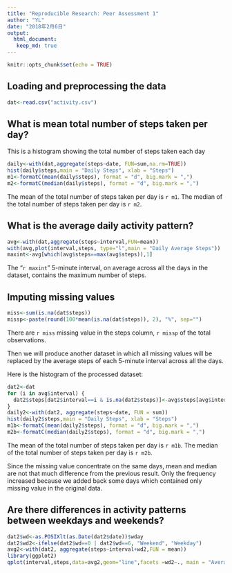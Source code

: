 ```yaml
---
title: "Reproducible Research: Peer Assessment 1"
author: "YL"
date: "2018年2月6日"
output: 
  html_document:
   keep_md: true
---
```


```r
knitr::opts_chunk$set(echo = TRUE)
```

## Loading and preprocessing the data


```r
dat<-read.csv("activity.csv")

```

## What is mean total number of steps taken per day?

This is a histogram showing the total number of steps taken each day

```r
daily<-with(dat,aggregate(steps~date, FUN=sum,na.rm=TRUE))
hist(daily$steps,main = "Daily Steps", xlab = "Steps")
m1<-formatC(mean(daily$steps), format = "d", big.mark = ",")
m2<-formatC(median(daily$steps), format = "d", big.mark = ",")
```

The mean of the total number of steps taken per day is `r m1`.
The median of the total number of steps taken per day is `r m2`.


## What is the average daily activity pattern?
 
```r
avg<-with(dat,aggregate(steps~interval,FUN=mean))
with(avg,plot(interval,steps, type="l",main = "Daily Average Steps"))
maxint<-avg[which(avg$steps==max(avg$steps)),1]
```
 
The "`r maxint`" 5-minute interval, on average across all the days in the dataset, contains the maximum number of steps.

## Imputing missing values

```r
miss<-sum(is.na(dat$steps))
missp<-paste(round(100*mean(is.na(dat$steps)), 2), "%", sep="")
```

There are `r miss` missing value in the steps column, `r missp` of the total observations.

Then we will produce another dataset in which all missing values will be replaced by the average steps of each 5-minute interval across all the days. 

Here is the histogram of the processed dataset:
```r
dat2<-dat
for (i in avg$interval) {
  dat2$steps[dat2$interval==i & is.na(dat2$steps)]<-avg$steps[avg$interval==i]
}
daily2<-with(dat2, aggregate(steps~date, FUN = sum))
hist(daily2$steps,main = "Daily Steps", xlab = "Steps")
m1b<-formatC(mean(daily2$steps), format = "d", big.mark = ",")
m2b<-formatC(median(daily2$steps), format = "d", big.mark = ",")
```

The mean of the total number of steps taken per day is `r m1b`.
The median of the total number of steps taken per day is `r m2b`.

Since the missing value concentrate on the same days,  mean and median are not that much difference from the previous result. Only the frequency increased because we added back some days which contained only missing value in the original data.

## Are there differences in activity patterns between weekdays and weekends?

```r
dat2$wd<-as.POSIXlt(as.Date(dat2$date))$wday
dat2$wd2<-ifelse(dat2$wd==0 | dat2$wd==6, "Weekend", "Weekday")
avg2<-with(dat2, aggregate(steps~interval+wd2,FUN = mean))
library(ggplot2)
qplot(interval,steps,data=avg2,geom="line",facets =wd2~., main = "Average steps by Weekday and Weekend")
```
           


